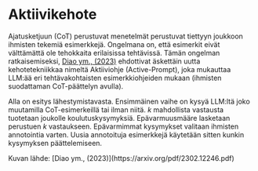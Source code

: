 # Aktiivikehote


Ajatusketjuun (CoT) perustuvat menetelmät perustuvat tiettyyn joukkoon ihmisten tekemiä esimerkkejä. Ongelmana on, että esimerkit eivät välttämättä ole tehokkaita erilaisissa tehtävissä. Tämän ongelman ratkaisemiseksi, [Diao ym., (2023)](https://arxiv.org/pdf/2302.12246.pdf) ehdottivat äskettäin uutta kehotetekniikkaa nimeltä Aktiiviohje (Active-Prompt), joka mukauttaa LLM:ää eri tehtävakohtaisten esimerkkiohjeiden mukaan (ihmisten suodattaman CoT-päättelyn avulla).

Alla on esitys lähestymistavasta. Ensimmäinen vaihe on kysyä LLM:ltä joko muutamilla CoT-esimerkeillä tai ilman niitä. *k* mahdollista vastausta tuotetaan joukolle koulutuskysymyksiä. Epävarmuusmääre lasketaan perustuen *k* vastaukseen. Epävarmimmat kysymykset valitaan ihmisten annotointia varten. Uusia annotoituja esimerkkejä käytetään sitten kunkin kysymyksen päättelemiseen.

<Screenshot src={ACTIVE} alt="ACTIVE" />
Kuvan lähde: [Diao ym., (2023)](https://arxiv.org/pdf/2302.12246.pdf)